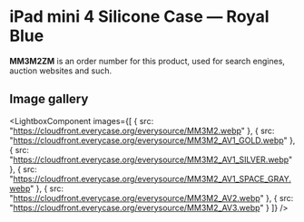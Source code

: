 
# iPad mini 4 Silicone Case — Royal Blue

<Callout type='info' emoji='👉🏻'>**MM3M2ZM** is an order number for this product, used for search engines, auction websites and such.</Callout>

## Image gallery

<LightboxComponent
    images={[
      {
        src: "https://cloudfront.everycase.org/everysource/MM3M2.webp"
      },
      {
        src: "https://cloudfront.everycase.org/everysource/MM3M2_AV1_GOLD.webp"
      },
      {
        src: "https://cloudfront.everycase.org/everysource/MM3M2_AV1_SILVER.webp"
      },
      {
        src: "https://cloudfront.everycase.org/everysource/MM3M2_AV1_SPACE_GRAY.webp"
      },
      {
        src: "https://cloudfront.everycase.org/everysource/MM3M2_AV2.webp"
      },
      {
        src: "https://cloudfront.everycase.org/everysource/MM3M2_AV3.webp"
      }
    ]}
  />
